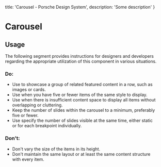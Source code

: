 
  title: 'Carousel - Porsche Design System',
  description: 'Some description'
}

# Carousel <ComponentStatus tagName="p-carousel"></ComponentStatus>

<TableOfContents headings={[]} />

## Usage

The following segment provides instructions for designers and developers regarding the appropriate utilization of this
component in various situations.

### Do:

- Use to showcase a group of related featured content in a row, such as images or cards.
- Use when you have five or fewer items of the same style to display.
- Use when there is insufficient content space to display all items without overlapping or cluttering.
- Keep the number of slides within the carousel to a minimum, preferably five or fewer.
- Use specify the number of slides visible at the same time, either static or for each breakpoint individually.

### Don't:

- Don't vary the size of the items in its height.
- Don't maintain the same layout or at least the same content structure with every item.